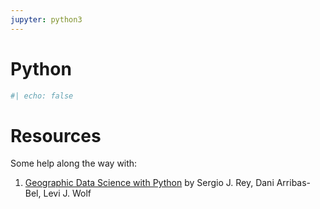 ```yaml
---
jupyter: python3
---
```


<!---
EP: Carmen here we need to decide how we want our students to work in python. Whether using jupiter notebooks or quarto directly. Both are feasible. 
- Needs to be a super clear explanation of how working with Python in quarto works, how to install modules and how/if this works on uni computers...
- I'm currently having a path problem with my Modules install I need to fix 

--->

# Python {.unnumbered}

```python
#| echo: false

```


# Resources

Some help along the way with:

1.  [Geographic Data Science with Python](https://geographicdata.science/book/intro.html) by Sergio J. Rey, Dani Arribas-Bel, Levi J. Wolf
